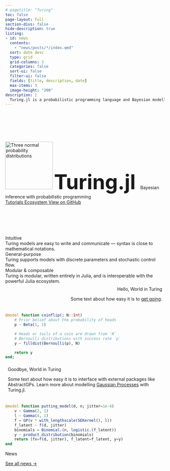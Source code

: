 ```yaml
---
# pagetitle: "Turing"
toc: false
page-layout: full
section-divs: false
hide-description: true
listing:
- id: news
  contents:
    - "news/posts/*/index.qmd"
  sort: date desc
  type: grid
  grid-columns: 3
  categories: false
  sort-ui: false
  filter-ui: false
  fields: [title, description, date]
  max-items: 3
  image-height: "200"
description: |
  Turing.jl is a probabilistic programming language and Bayesian modelling framework for the Julia programming language.
---
```


```{=html}
<div class="d-flex flex-column align-items-center gap-0" style="padding:6rem 0;">
  <image src="assets/images/turing-logo.svg" width="150px" alt="Three normal probability distributions">
  <span style="font-size:4rem;font-weight:700;">
    Turing.jl
  </span>
  <span class="display-6 d-block text-center pb-4 display-md-5 display-lg-4">
    Bayesian inference with probabilistic programming
  </span>
  <div class="d-flex flex-row flex-wrap panel-wrapper gap-2">
    <a href="https://turinglang.org/docs/tutorials/docs-00-getting-started/" class="button--fill btn">
      Tutorials
    </a>
    <a href="/library" class="button btn">
      Ecosystem
    </a>
    <a href="https://github.com/TuringLang" class="button btn">
      View on GitHub
    </a>
  </div>
</div>
<div class="d-flex flex-row flex-wrap panel-wrapper gap-4 section-end-space">
  <div class="panel">
    <div class="panel-title">
      Intuitive
    </div>
    Turing models are easy to write and communicate — syntax is close to mathematical notations. 
  </div>
  <div class="panel">
    <div class="panel-title">
      General-purpose
    </div>
    Turing supports models with discrete parameters and stochastic control flow. 
  </div>
  <div class="panel">
    <div class="panel-title">
      Modular & composable
    </div>
    Turing is modular, written entirely in Julia, and is interoperable with the powerful Julia ecosystem.
  </div>
</div>
```

<div class="d-flex flex-row flex-wrap panel-wrapper gap-3 pb-2">
<div class="example-text" style="text-align:right;padding:0.5rem;">
  <div class="fs-4 fw-bold pb-1">
  Hello, World in Turing
  </div>
  Some text about how easy it is to [get going](https://turinglang.org/docs/tutorials/00-introduction/).
</div>
<div class="example-code">
```julia
@model function coinflip(; N::Int)
    # Prior belief about the probability of heads
    p ~ Beta(1, 1)

    # Heads or tails of a coin are drawn from `N`
    # Bernoulli distributions with success rate `p`
    y ~ filldist(Bernoulli(p), N)

    return y
end;
```
</div>
</div>
<div class="d-flex flex-row-reverse flex-wrap panel-wrapper gap-3 pt-2 section-end-space">
<div class="example-text" style="padding:0.5rem;">
  <div class="fs-4 fw-bold pb-1">
  Goodbye, World in Turing
  </div>
  Some text about how easy it is to interface with external packages like AbstractGPs. Learn more about modelling [Gaussian Processes](https://turinglang.org/docs/tutorials/15-gaussian-processes/) with Turing.jl.
</div>
<div class="example-code">
```julia
@model function putting_model(d, n; jitter=1e-4)
    v ~ Gamma(2, 1)
    l ~ Gamma(4, 1)
    f = GP(v * with_lengthscale(SEKernel(), l))
    f_latent ~ f(d, jitter)
    binomials = Binomial.(n, logistic.(f_latent))
    y ~ product_distribution(binomials)
    return (fx=f(d, jitter), f_latent=f_latent, y=y)
end
```
</div>
</div>

```{=html}
<div class="pb-3 fs-2 fw-bold">
  News
</div>
```
::: {#news}

:::

[See all news &rarr;](news/)
